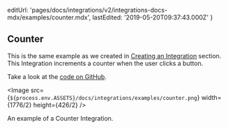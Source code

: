 
  editUrl:
    'pages/docs/integrations/v2/integrations-docs-mdx/examples/counter.mdx',
  lastEdited: '2019-05-20T09:37:43.000Z'
}

## Counter

This is the same example as we created in [Creating an Integration](#creating-an-integrations) section. This Integration increments a counter when the user clicks a button.

Take a look at the [code on GitHub](https://github.com/zeit/integrations/tree/master/counter).

<Image
  src={`${process.env.ASSETS}/docs/integrations/examples/counter.png`}
  width={1776/2}
  height={426/2}
/>
<Caption>An example of a Counter Integration.</Caption>
